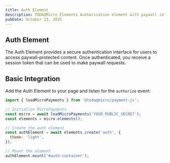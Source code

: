 ```yaml
---
title: Auth Element
description: TODAQMicro Elements Authorization element with paywall integration
pubDate: October 13, 2025
---
```


## Auth Element

The Auth Element provides a secure authentication interface for users to access paywall-protected content. Once authenticated, you receive a session token that can be used to make paywall requests.

<Element type="auth" theme="light" hash="adedc7a6-3a65-453a-a1a2-0f83a3e8da1a" client:load />
<script>{`
    document.addEventListener("authorize", async (event) => {
        const { session } = event.detail;
        
        console.log('User authenticated! Session:', session);

        // Now you can make paywall requests with the session
        try {
            const response = await fetch('https://pay.m.todaq.net/v3/paywall', {
                method: 'POST',
                headers: {
                    'Content-Type': 'application/json',
                    'Cookie': 'session_id='+session,
                },
                body: JSON.stringify({
                    paymentTypeHash: '412964f209c966234250eba05d1a118da128925084df9f5459eb9243157e452e73',
                    amount: 0.10,
                    destinationUrl: 'https://example.com'
                }),
            });

            if (response.ok) {
                const data = await response.json();
                console.log('Payment approved!', data);
                
                // Grant access to protected content
                showProtectedContent();
            } else if (response.status === 408) {
                console.log('Payment approval timeout');
                showTimeoutMessage();
            } else {
                console.error('Payment failed:', response.status);
                showErrorMessage();
            }
        } catch (error) {
            console.error('ERROR making paywall request:', error);
        }
    });

    function showProtectedContent() {
        // Your code to display the protected content
        document.getElementById('protected-content').style.display = 'block';
    }

    function showTimeoutMessage() {
        alert('Payment approval timed out. Please try again.');
    }

    function showErrorMessage() {
        alert('Payment failed. Please try again.');
    }
`}</script>

## Basic Integration

Add the Auth Element to your page and listen for the `authorize` event:

```javascript
import { loadMicroPayments } from '@todaqmicro/payment-js';

// Initialize MicroPayments
const micro = await loadMicroPayments('YOUR_PUBLIC_SECRET');
const elements = micro.elements();

// Create the auth element
const authElement = await elements.create('auth', {
  theme: 'light',
});

// Mount the element
authElement.mount('#auth-container');
```

